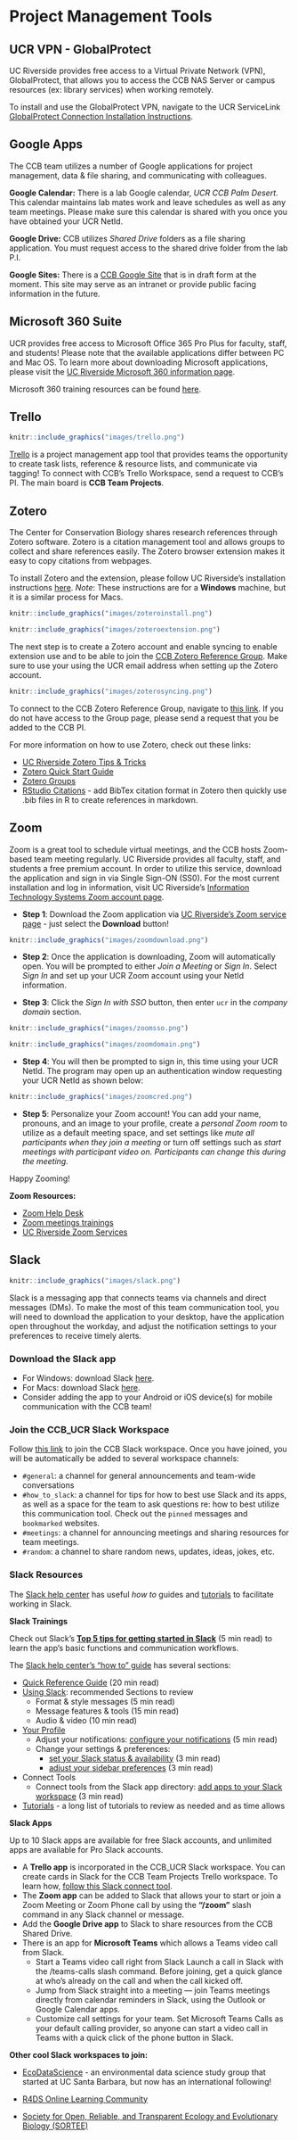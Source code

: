 # Project Management Tools {#projmgmt}

## UCR VPN - GlobalProtect

UC Riverside provides free access to a Virtual Private Network (VPN), GlobalProtect, that allows you to access the CCB NAS Server or campus resources (ex: library services) when working remotely.

To install and use the GlobalProtect VPN, navigate to the UCR ServiceLink [GlobalProtect Connection Installation Instructions](https://ucrsupport.service-now.com/ucr_portal/?id=kb_article&sys_id=8a264d791b5f0c149c0b844fdd4bcb34).

## Google Apps

The CCB team utilizes a number of Google applications for project management, data & file sharing, and communicating with colleagues. 

**Google Calendar:** There is a lab Google calendar, *UCR CCB Palm Desert*. This calendar maintains lab mates work and leave schedules as well as any team meetings. Please make sure this calendar is shared with you once you have obtained your UCR NetId. 

**Google Drive:** CCB utilizes *Shared Drive* folders as a file sharing application. You must request access to the shared drive folder from the lab P.I. 

**Google Sites:** There is a [CCB Google Site](https://sites.google.com/ucr.edu/ccbucr/home) that is in draft form at the moment. This site may serve as an intranet or provide public facing information in the future. 

## Microsoft 360 Suite

UCR provides free access to Microsoft Office 365 Pro Plus for faculty, staff, and students! Please note that the available applications differ between PC and Mac OS. To learn more about downloading Microsoft applications, please visit the 
[UC Riverside Microsoft 360 information page](https://ucrsupport.service-now.com/ucr_portal/?id=kb_article&sys_id=0868da980f602f0086b7c7dce1050ee0). 

Microsoft 360 training resources can be found [here](https://support.microsoft.com/en-us/training).

## Trello

```r

knitr::include_graphics("images/trello.png")
```

[Trello](https://trello.com/en) is a project management app tool that provides teams the opportunity to create task lists, reference & resource lists, and communicate via tagging! To connect with CCB's Trello Workspace, send a request to CCB's PI. The main board is **CCB Team Projects**.


## Zotero

The Center for Conservation Biology shares research references through Zotero software. Zotero is a citation management tool and allows groups to collect and share references easily. The Zotero browser extension makes it easy to copy citations from webpages. 

To install Zotero and the extension, please follow UC Riverside's installation instructions [here](https://guides.lib.ucr.edu/c.php?g=171064). *Note*: These instructions are for a **Windows** machine, but it is a similar process for Macs. 

```r

knitr::include_graphics("images/zoteroinstall.png")
```


```r

knitr::include_graphics("images/zoteroextension.png")
```

The next step is to create a Zotero account and enable syncing to enable extension use and to be able to join the [CCB Zotero Reference Group](https://www.zotero.org/groups/4734848/ccbucr). Make sure to use your using the UCR email address when setting up the Zotero account. 

```r

knitr::include_graphics("images/zoterosyncing.png")
```

To connect to the CCB Zotero Reference Group, navigate to [this link](https://www.zotero.org/groups/4734848/ccbucr). If you do not have access to the Group page, please send a request that you be added to the CCB PI.

For more information on how to use Zotero, check out these links:

- [UC Riverside Zotero Tips & Tricks](https://guides.lib.ucr.edu/c.php?g=171064&p=1126842)
- [Zotero Quick Start Guide](https://www.zotero.org/support/quick_start_guide)
- [Zotero Groups](https://www.zotero.org/support/groups)
- [RStudio Citations](https://www.youtube.com/watch?v=zuuOYjE8m98) - add BibTex citation format in Zotero then quickly use .bib files in R to create references in markdown. 

## Zoom

Zoom is a great tool to schedule virtual meetings, and the CCB hosts Zoom-based team meeting regularly. UC Riverside provides all faculty, staff, and students a free premium account. In order to utilize this service, download the application and sign in via Single Sign-ON (SS0). For the most current installation and log in information, visit UC Riverside's [Information Technology Systems Zoom account page](https://its.ucr.edu/blog/2019/12/17/changes-ucr-zoom-account-access).

- **Step 1**: Download the Zoom application via [UC Riverside's Zoom service page](https://ucr.zoom.us/) - just select the **Download** button!

```r

knitr::include_graphics("images/zoomdownload.png")
```


- **Step 2**: Once the application is downloading, Zoom will automatically open. You will be prompted to either *Join a Meeting* or *Sign In*. Select *Sign In* and set up your UCR Zoom account using your NetId information. 

- **Step 3**: Click the *Sign In with SSO* button, then enter `ucr` in the *company domain* section. 

```r

knitr::include_graphics("images/zoomsso.png")
```

```r

knitr::include_graphics("images/zoomdomain.png")
```

- **Step 4**: You will then be prompted to sign in, this time using your UCR NetId. The program may open up an authentication window requesting your UCR NetId as shown below:

```r

knitr::include_graphics("images/zoomcred.png")
```

- **Step 5**: Personalize your Zoom account! You can add your name, pronouns, and an image to your profile, create a *personal Zoom room* to utilize as a default meeting space, and set settings like *mute all participants when they join a meeting* or turn off settings such as *start meetings with participant video on. Participants can change this during the meeting.*

Happy Zooming! 

**Zoom Resources:**

- [Zoom Help Desk](https://support.zoom.us/hc/en-us)
- [Zoom meetings trainings](https://livetraining.zoom.us/rec/play/6Zx8f-j7qDw3GNeQswSDAPJ-W9S4J6qshiYfqfcNyk20WyIHNFChb7pHZuClKrDVR76R1BxgtMF4txaS?continueMode=true)
- [UC Riverside Zoom Services](https://ucr.zoom.us/)

## Slack

```r

knitr::include_graphics("images/slack.png")
```

Slack is a messaging app that connects teams via channels and direct messages (DMs). To make the most of this team communication tool, you will need to download the application to your desktop, have the application open throughout the workday, and adjust the notification settings to your preferences to receive timely alerts.

### Download the Slack app

- For Windows: download Slack [here](https://slack.com/downloads/windows).
- For Macs: download Slack [here](https://slack.com/downloads/mac).
- Consider adding the app to your Android or iOS device(s) for mobile communication with the CCB team! 

### Join the CCB_UCR Slack Workspace

Follow [this link](https://join.slack.com/t/ccbucr/shared_invite/zt-1dfpaguqs-F4CAPCI4ILMvT0JOcSpnag) to join the CCB Slack workspace. Once you have joined, you will be automatically be added to several workspace channels: 

- `#general`: a channel for general announcements and team-wide conversations
- `#how_to_slack`: a channel for tips for how to best use Slack and its apps, as well as a space for the team to ask questions re: how to best utilize this communication tool. Check out the `pinned` messages and `bookmarked` websites.
- `#meetings`: a channel for announcing meetings and sharing resources for team meetings.
- `#random`: a channel to share random news, updates, ideas, jokes, etc.

### Slack Resources 

The [Slack help center](https://slack.com/help/articles/360059928654-How-to-use-Slack--your-quick-start-guide) has useful *how to* guides and [tutorials](https://slack.com/help/articles/360059976673-Slack-video-tutorials) to facilitate working in Slack. 

**Slack Trainings**

Check out Slack's [**Top 5 tips for getting started in Slack**](https://slack.com/intl/en-in/resources/using-slack/top-5-tips-for-getting-started-in-slack) (5 min read) to learn the app's basic functions and communication workflows. 

The [Slack help center's "how to" guide](https://slack.com/help/articles/360059928654-How-to-use-Slack--your-quick-start-guide) has several sections:

- [Quick Reference Guide](https://slack.com/help/articles/360059928654-How-to-use-Slack--your-quick-start-guide#sidebar) (20 min read)
- [Using Slack](https://slack.com/help/categories/200111606): recommended Sections to review
  - Format & style messages (5 min read)
  - Message features & tools (15 min read)
  - Audio & video (10 min read)
- [Your Profile](https://slack.com/help/categories/360000047906)
  - Adjust your notifications: [configure your notifications](https://slack.com/help/articles/201355156-Configure-your-Slack-notifications) (5 min read)
  - Change your settings & preferences: 
    - [set your Slack status & availability](https://slack.com/help/articles/201864558-Set-your-Slack-status-and-availability) (3 min read)
    - [adjust your sidebar preferences](https://slack.com/help/articles/212596808-Adjust-your-sidebar-preferences) (3 min read)
- Connect Tools
  - Connect tools from the Slack app directory: [add apps to your Slack workspace](https://slack.com/help/articles/202035138-Add-apps-to-your-Slack-workspace) (3 min read)
- [Tutorials](https://slack.com/help/categories/360000049063) - a long list of tutorials to review as needed and as time allows


**Slack Apps**

Up to 10 Slack apps are available for free Slack accounts, and unlimited apps are available for Pro Slack accounts.

- A **Trello app** is incorporated in the CCB_UCR Slack workspace. You can create cards in Slack for the CCB Team Projects Trello workspace. To learn how, [follow this Slack connect tool](https://slack.com/help/articles/231967387-Trello-for-Slack).
- The **Zoom app** can be added to Slack that allows your to start or join a Zoom Meeting or Zoom Phone call by using the **“/zoom”** slash command in any Slack channel or message.
- Add the **Google Drive app** to Slack to share resources from the CCB Shared Drive. 
- There is an app for **Microsoft Teams** which allows a Teams video call from Slack. 
  - Start a Teams video call right from Slack
Launch a call in Slack with the /teams-calls slash command. Before joining, get a quick glance at who’s already on the call and when the call kicked off.
  - Jump from Slack straight into a meeting — join Teams meetings directly from calendar reminders in Slack, using the Outlook or Google Calendar apps.
  - Customize call settings for your team. Set Microsoft Teams Calls as your default calling provider, so anyone can start a video call in Teams with a quick click of the phone button in Slack.

**Other cool Slack workspaces to join:**

- [EcoDataScience](https://eco-data-science.github.io/) - an environmental data science study group that started at UC Santa Barbara, but now has an international following!

- [R4DS Online Learning Community](https://www.rfordatasci.com)

- [Society for Open, Reliable, and Transparent Ecology and Evolutionary Biology (SORTEE)](https://www.sortee.org)

